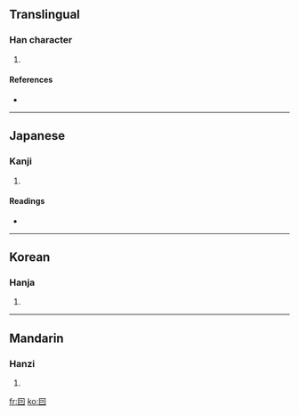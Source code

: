 {{see|因}}
==Translingual==

===Han character===
{{Han char|rn=31|rad=囗|as=02|sn=5|four=|canj=田尸 (WS)}}

# {{defn|Han|sort=囗02}}

====References====
* {{Han ref|kx=0216.180|dkj=04678|dj=0439.180|hdz=10711.010|uh=56D9|ud=22233}}

----

==Japanese==

===Kanji===
{{ja-kanji|grade=|rs=囗02}}

# {{defn|Japanese}}

====Readings====
* {{ja-readings|on=[[いん]] (in)|kun=[[よる]] (yoru)}}

----

==Korean==

===Hanja===
{{ko-hanja|hangeul=인|rv=in|mr=in}}

# {{defn|Korean}}

----

==Mandarin==

===Hanzi===
{{cmn-hanzi|pin=[[yīn]] ([[yin1]])|wg=yin<sup>1</sup>}}

# {{defn|Mandarin}}

[[fr:囙]]
[[ko:囙]]